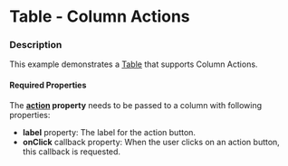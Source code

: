 
# Table - Column Actions

### Description

This example demonstrates a [Table](/components/cerner-terra-framework-docs/table/about) that supports Column Actions.

#### Required Properties

The **[action](/components/cerner-terra-framework-docs/table/about#column) property** needs to be passed to a column with following properties:

* **label** property: The label for the action button. 
* **onClick** callback property: When the user clicks on an action button, this callback is requested.

<TableColumnActions title='Table With Column Actions' />